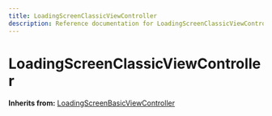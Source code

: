 ```yaml
---
title: LoadingScreenClassicViewController
description: Reference documentation for LoadingScreenClassicViewController meta class
---
```



# LoadingScreenClassicViewController

**Inherits from:** [LoadingScreenBasicViewController](/classes/loadingscreenbasicviewcontroller)

<ClassDetails file="/db/classes/LoadingScreenClassicViewController.67a19983f0a9.json" />
